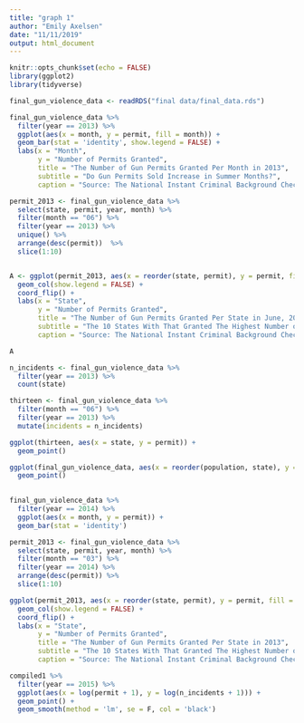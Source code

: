 ```yaml
---
title: "graph 1"
author: "Emily Axelsen"
date: "11/11/2019"
output: html_document
---
```


```r
knitr::opts_chunk$set(echo = FALSE)
library(ggplot2)
library(tidyverse)
```

```r
final_gun_violence_data <- readRDS("final data/final_data.rds")
```


```r
final_gun_violence_data %>%
  filter(year == 2013) %>%
  ggplot(aes(x = month, y = permit, fill = month)) + 
  geom_bar(stat = 'identity', show.legend = FALSE) +
  labs(x = "Month", 
       y = "Number of Permits Granted",
       title = "The Number of Gun Permits Granted Per Month in 2013",
       subtitle = "Do Gun Permits Sold Increase in Summer Months?",
       caption = "Source: The National Instant Criminal Background Check System")
```


```r
permit_2013 <- final_gun_violence_data %>%
  select(state, permit, year, month) %>%
  filter(month == "06") %>%
  filter(year == 2013) %>%
  unique() %>%
  arrange(desc(permit))  %>%
  slice(1:10)


A <- ggplot(permit_2013, aes(x = reorder(state, permit), y = permit, fill = state)) +
  geom_col(show.legend = FALSE) +
  coord_flip() +
  labs(x = "State", 
       y = "Number of Permits Granted",
       title = "The Number of Gun Permits Granted Per State in June, 2013",
       subtitle = "The 10 States With That Granted The Highest Number of Permits in June, 2013",
       caption = "Source: The National Instant Criminal Background Check System")
```

```r
A
```

```r

n_incidents <- final_gun_violence_data %>%
  filter(year == 2013) %>%
  count(state) 

thirteen <- final_gun_violence_data %>%
  filter(month == "06") %>%
  filter(year == 2013) %>%
  mutate(incidents = n_incidents)

ggplot(thirteen, aes(x = state, y = permit)) +
  geom_point()

```


```r
ggplot(final_gun_violence_data, aes(x = reorder(population, state), y = state)) +
  geom_point()
  
```




```r
final_gun_violence_data %>%
  filter(year == 2014) %>%
  ggplot(aes(x = month, y = permit)) + 
  geom_bar(stat = 'identity')
```

```r
permit_2013 <- final_gun_violence_data %>%
  select(state, permit, year, month) %>%
  filter(month == "03") %>%
  filter(year == 2014) %>%
  arrange(desc(permit)) %>%
  slice(1:10)

ggplot(permit_2013, aes(x = reorder(state, permit), y = permit, fill = state)) +
  geom_col(show.legend = FALSE) +
  coord_flip() +
  labs(x = "State", 
       y = "Number of Permits Granted",
       title = "The Number of Gun Permits Granted Per State in 2013",
       subtitle = "The 10 States With That Granted The Highest Number of Permits in 2013",
       caption = "Source: The National Instant Criminal Background Check System")
```



```r
compiled1 %>%
  filter(year == 2015) %>%
  ggplot(aes(x = log(permit + 1), y = log(n_incidents + 1))) +
  geom_point() + 
  geom_smooth(method = 'lm', se = F, col = 'black')
```


